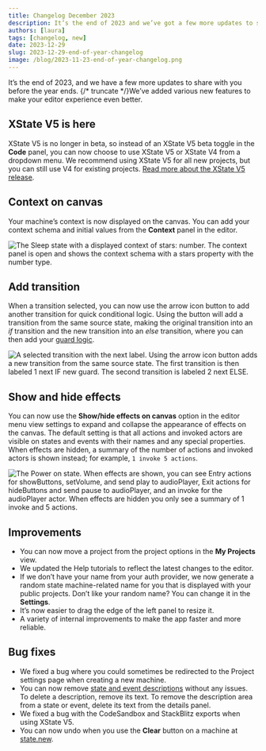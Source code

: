 ```yaml
---
title: Changelog December 2023
description: It’s the end of 2023 and we’ve got a few more updates to share with you before the year is out.
authors: [laura]
tags: [changelog, new]
date: 2023-12-29
slug: 2023-12-29-end-of-year-changelog
image: /blog/2023-11-23-end-of-year-changelog.png
---
```


It’s the end of 2023, and we have a few more updates to share with you before the year ends. {/* truncate */}We’ve added various new features to make your editor experience even better.

## XState V5 is here

XState V5 is no longer in beta, so instead of an XState V5 beta toggle in the **Code** panel, you can now choose to use XState V5 or XState V4 from a dropdown menu. We recommend using XState V5 for all new projects, but you can still use V4 for existing projects. [Read more about the XState V5 release](/blog/2023-12-01-xstate-v5).

## Context on canvas

Your machine’s context is now displayed on the canvas. You can add your context schema and initial values from the **Context** panel in the editor.

![The Sleep state with a displayed context of stars: number. The context panel is open and shows the context schema with a stars property with the number type.](context-schema-and-canvas.png)

## Add transition

When a transition selected, you can now use the arrow icon button to add another transition for quick conditional logic. Using the button will add a transition from the same source state, making the original transition into an _if_ transition and the new transition into an _else_ transition, where you can then add your [guard logic](/docs/guards).

![A selected transition with the next label. Using the arrow icon button adds a new transition from the same source state. The first transition is then labeled 1 next IF new guard. The second transition is labeled 2 next ELSE.](add-transition.gif)

## Show and hide effects

You can now use the **Show/hide effects on canvas** option in the editor menu view settings to expand and collapse the appearance of effects on the canvas. The default setting is that all actions and invoked actors are visible on states and events with their names and any special properties. When effects are hidden, a summary of the number of actions and invoked actors is shown instead; for example, `1 invoke 5 actions`.

![The Power on state. When effects are shown, you can see Entry actions for showButtons, setVolume, and send play to audioPlayer, Exit actions for hideButtons and send pause to audioPlayer, and an invoke for the audioPlayer actor. When effects are hidden you only see a summary of 1 invoke and 5 actions.](hide-show-effects.png)

## Improvements

- You can now move a project from the project options in the **My Projects** view.
- We updated the Help tutorials to reflect the latest changes to the editor.
- If we don’t have your name from your auth provider, we now generate a random state machine-related name for you that is displayed with your public projects. Don’t like your random name? You can change it in the **Settings**.
- It’s now easier to drag the edge of the left panel to resize it.
- A variety of internal improvements to make the app faster and more reliable.

## Bug fixes

- We fixed a bug where you could sometimes be redirected to the Project settings page when creating a new machine.
- You can now remove [state and event descriptions](/docs/descriptions) without any issues. To delete a description, remove its text. To remove the description area from a state or event, delete its text from the details panel.
- We fixed a bug with the CodeSandbox and StackBlitz exports when using XState V5.
- You can now undo when you use the **Clear** button on a machine at [state.new](https://state.new).
